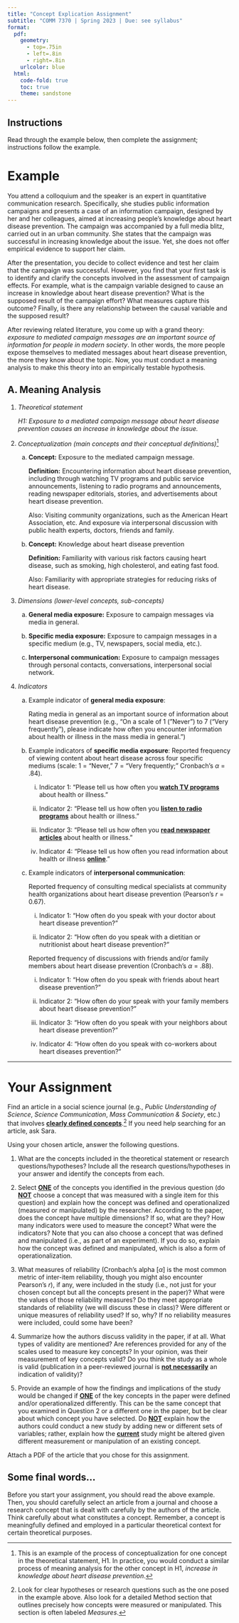 ```yaml
---
title: "Concept Explication Assignment"
subtitle: "COMM 7370 | Spring 2023 | Due: see syllabus"
format:
  pdf:
    geometry: 
      - top=.75in
      - left=.8in
      - right=.8in
    urlcolor: blue
  html:
    code-fold: true
    toc: true
    theme: sandstone
---
```


::: callout-tip
## Instructions

Read through the example below, then complete the assignment; instructions follow the example.
:::

# Example

You attend a colloquium and the speaker is an expert in quantitative communication research. Specifically, she studies public information campaigns and presents a case of an information campaign, designed by her and her colleagues, aimed at increasing people's knowledge about heart disease prevention. The campaign was accompanied by a full media blitz, carried out in an urban community. She states that the campaign was successful in increasing knowledge about the issue. Yet, she does not offer empirical evidence to support her claim.

After the presentation, you decide to collect evidence and test her claim that the campaign was successful. However, you find that your first task is to identify and clarify the concepts involved in the assessment of campaign effects. For example, what is the campaign variable designed to cause an increase in knowledge about heart disease prevention? What is the supposed result of the campaign effort? What measures capture this outcome? Finally, is there any relationship between the causal variable and the supposed result?

After reviewing related literature, you come up with a grand theory: *exposure to mediated campaign messages are an important source of information for people in modern society*. In other words, the more people expose themselves to mediated messages about heart disease prevention, the more they know about the topic. Now, you must conduct a meaning analysis to make this theory into an empirically testable hypothesis.

## A. Meaning Analysis

1)  *Theoretical statement*

    *H1: Exposure to a mediated campaign message about heart disease prevention causes an increase in knowledge about the issue.*

2)  *Conceptualization* *(main concepts and their conceptual definitions)*[^1]

    a)  **Concept:** Exposure to the mediated campaign message.

        **Definition:** Encountering information about heart disease prevention, including through watching TV programs and public service announcements, listening to radio programs and announcements, reading newspaper editorials, stories, and advertisements about heart disease prevention.

        Also: Visiting community organizations, such as the American Heart Association, etc. And exposure via interpersonal discussion with public health experts, doctors, friends and family.

    b)  **Concept:** Knowledge about heart disease prevention

        **Definition:** Familiarity with various risk factors causing heart disease, such as smoking, high cholesterol, and eating fast food.

        Also: Familiarity with appropriate strategies for reducing risks of heart disease.

3)  *Dimensions (lower-level concepts, sub-concepts)*

    a)  **General media exposure:** Exposure to campaign messages via media in general.

    b)  **Specific media exposure:** Exposure to campaign messages in a specific medium (e.g., TV, newspapers, social media, etc.).

    c)  **Interpersonal communication:** Exposure to campaign messages through personal contacts, conversations, interpersonal social network.

4)  *Indicators*

    a)  Example indicator of **general media exposure**:

        Rating media in general as an important source of information about heart disease prevention (e.g., "On a scale of 1 ("Never") to 7 ("Very frequently"), please indicate how often you encounter information about health or illness in the mass media in general.")

    b)  Example indicators of **specific media exposure**: Reported frequency of viewing content about heart disease across four specific mediums (scale: 1 = "Never," 7 = "Very frequently;" Cronbach's $\alpha$ = .84).

        i)  Indicator 1: "Please tell us how often you [**watch TV programs**]{.underline} about health or illness."

        ii) Indicator 2: "Please tell us how often you [**listen to radio programs**]{.underline} about health or illness."

        iii) Indicator 3: "Please tell us how often you [**read newspaper articles**]{.underline} about health or illness."

        iv) Indicator 4: "Please tell us how often you read information about health or illness [**online**]{.underline}."

    c)  Example indicators of **interpersonal communication**:

        Reported frequency of consulting medical specialists at community health organizations about heart disease prevention (Pearson's $r$ = 0.67).

        i)  Indicator 1: "How often do you speak with your doctor about heart disease prevention?"

        ii) Indicator 2: "How often do you speak with a dietitian or nutritionist about heart disease prevention?"

        Reported frequency of discussions with friends and/or family members about heart disease prevention (Cronbach's $\alpha$ = .88).

        i)  Indicator 1: "How often do you speak with friends about heart disease prevention?"

        ii) Indicator 2: "How often do your speak with your family members about heart disease prevention?"

        iii) Indicator 3: "How often do you speak with your neighbors about heart disease prevention?"

        iv) Indicator 4: "How often do you speak with co-workers about heart diseases prevention?"

[^1]: This is an example of the process of conceptualization for one concept in the theoretical statement, H1. In practice, you would conduct a similar process of meaning analysis for the other concept in H1, *increase in knowledge about heart disease prevention*.

------------------------------------------------------------------------

# Your Assignment

Find an article in a social science journal (e.g., *Public Understanding of Science*, *Science Communication*, *Mass Communication & Society*, etc.) that involves [**clearly defined concepts**]{.underline}.[^2] If you need help searching for an article, ask Sara.

[^2]: Look for clear hypotheses or research questions such as the one posed in the example above. Also look for a detailed Method section that outlines precisely how concepts were measured or manipulated. This section is often labeled *Measures*.

Using your chosen article, answer the following questions.

1)  What are the concepts included in the theoretical statement or research questions/hypotheses? Include all the research questions/hypotheses in your answer and identify the concepts from each.

2)  Select [**ONE**]{.underline} of the concepts you identified in the previous question (do [**NOT**]{.underline} choose a concept that was measured with a single item for this question) and explain how the concept was defined and operationalized (measured or manipulated) by the researcher. According to the paper, does the concept have multiple dimensions? If so, what are they? How many indicators were used to measure the concept? What were the indicators? Note that you can also choose a concept that was defined and manipulated (i.e., as part of an experiment). If you do so, explain how the concept was defined and manipulated, which is also a form of operationalization.

3)  What measures of reliability (Cronbach's alpha \[$\alpha$\] is the most common metric of inter-item reliability, though you might also encounter Pearson's $r$), if any, were included in the study (i.e., not just for your chosen concept but all the concepts present in the paper)? What were the values of those reliability measures? Do they meet appropriate standards of reliability (we will discuss these in class)? Were different or unique measures of reliability used? If so, why? If no reliability measures were included, could some have been?

4)  Summarize how the authors discuss validity in the paper, if at all. What types of validity are mentioned? Are references provided for any of the scales used to measure key concepts? In your opinion, was their measurement of key concepts valid? Do you think the study as a whole is valid (publication in a peer-reviewed journal is [**not necessarily**]{.underline} an indication of validity)?

5)  Provide an example of how the findings and implications of the study would be changed if [**ONE**]{.underline} of the key concepts in the paper were defined and/or operationalized differently. This can be the same concept that you examined in Question 2 or a different one in the paper, but be clear about which concept you have selected. Do [**NOT**]{.underline} explain how the authors could conduct a new study by adding new or different sets of variables; rather, explain how the [**current**]{.underline} study might be altered given different measurement or manipulation of an existing concept.

Attach a PDF of the article that you chose for this assignment.

::: callout-tip
## Some final words\...

Before you start your assignment, you should read the above example. Then, you should carefully select an article from a journal and choose a research concept that is dealt with carefully by the authors of the article. Think carefully about what constitutes a concept. Remember, a concept is meaningfully defined and employed in a particular theoretical context for certain theoretical purposes.
:::
